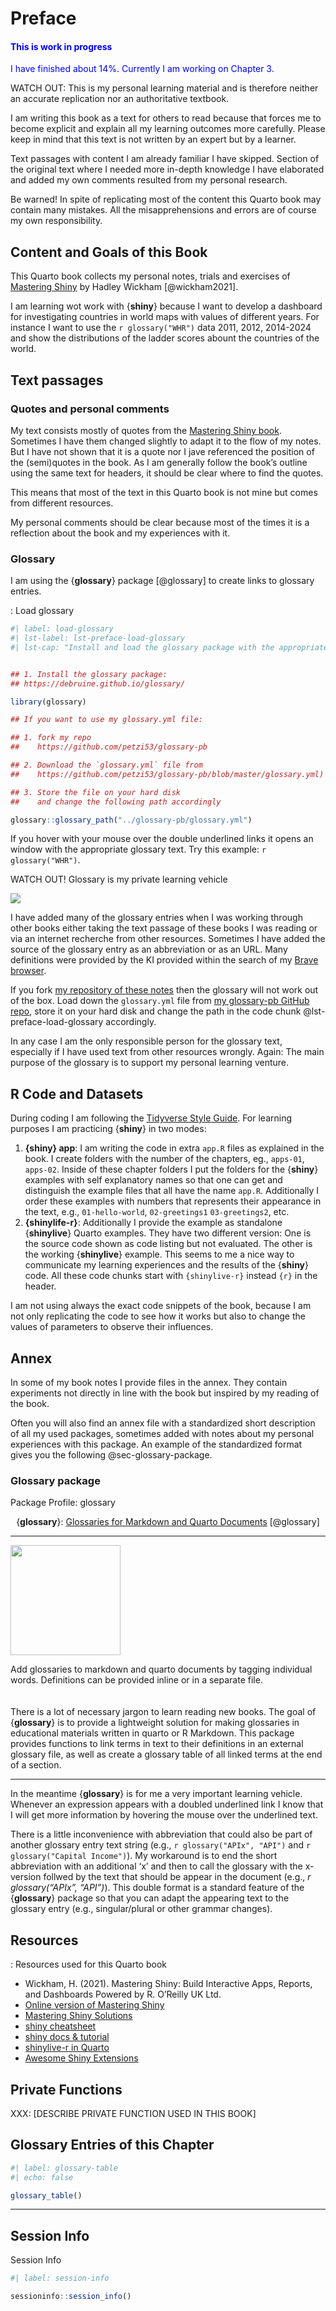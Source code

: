 # Preface {.unnumbered}

::: {.callout-note style="color: blue;"}
#### This is work in progress

I have finished about 14%. Currently I am working on Chapter 3.

:::



::: my-watch-out
::: my-watch-out-header
WATCH OUT: This is my personal learning material and is therefore
neither an accurate replication nor an authoritative textbook.
:::

::: my-watch-out-container
I am writing this book as a text for others to read because that forces me to
become explicit and explain all my learning outcomes more carefully.
Please keep in mind that this text is not written by an expert but by a
learner.

Text passages with content I am already familiar I have skipped. Section
of the original text where I needed more in-depth knowledge I have
elaborated and added my own comments resulted from my personal research.

Be warned! In spite of replicating most of the content this Quarto book
may contain many mistakes. All the misapprehensions and errors are of
course my own responsibility.
:::
:::

## Content and Goals of this Book {.unnumbered}

This Quarto book collects my personal notes, trials and exercises of
[Mastering Shiny](https://mastering-shiny.org/) by Hadley Wickham [@wickham2021].

I am learning wot work with {**shiny**} because I want to develop a dashboard for investigating countries in world maps with values of different years. For instance I want to use the `r glossary("WHR")` data 2011, 2012, 2014-2024 and show the distributions of the ladder scores abount the countries of the world.



## Text passages

### Quotes and personal comments

My text consists mostly of quotes from the [Mastering Shiny book](https://www.amazon.de/Mastering-Shiny-Interactive-Reports-Dashboards/dp/1492047384/). Sometimes I have them changed slightly to adapt it to the flow of my notes. But I have not shown that it is a quote nor I jave referenced the position of the (semi)quotes in the book. As I am generally follow the book's outline using the same text for headers, it should be clear where to find the quotes. 

This means that most of the text in this Quarto book is not mine but comes
from different resources. 

My personal comments should be clear because most of the times it is a reflection about the book and my experiences with it.



### Glossary

I am using the {**glossary**} package [@glossary] to create links to glossary
entries.

::: my-r-code
::: my-r-code-header
::: {#cnj-load-glossary}
: Load glossary
:::
:::

::: my-r-code-container


```r
#| label: load-glossary
#| lst-label: lst-preface-load-glossary
#| lst-cap: "Install and load the glossary package with the appropriate glossary.yml file"


## 1. Install the glossary package:
## https://debruine.github.io/glossary/

library(glossary)

## If you want to use my glossary.yml file:

## 1. fork my repo
##    https://github.com/petzi53/glossary-pb

## 2. Download the `glossary.yml` file from
##    https://github.com/petzi53/glossary-pb/blob/master/glossary.yml)

## 3. Store the file on your hard disk
##    and change the following path accordingly

glossary::glossary_path("../glossary-pb/glossary.yml")

```


:::
:::

If you hover with your mouse over the double underlined links it opens
an window with the appropriate glossary text. Try this example: `r glossary("WHR")`.

::: my-watch-out
::: my-watch-out-header
WATCH OUT! Glossary is my private learning vehicle
:::

::: my-watch-out-container
::: {layout="[10, 30]" layout-valign="center"}
![](https://debruine.github.io/glossary/logo.png)

I have added many of the glossary entries when I was working through
other books either taking the text passage of these books I was reading
or via an internet recherche from other resources. Sometimes I have added the
source of the glossary entry as an abbreviation or as an URL. Many definitions were provided by the KI provided within the search of my [Brave browser](https://brave.com/).
:::

:::
:::

If you fork [my repository of these notes](https://github.com/petzi53/learning-shiny) then the glossary will not
work out of the box. Load down the `glossary.yml` file from [my
glossary-pb GitHub
repo](https://github.com/petzi53/glossary-pb/blob/master/glossary.yml),
store it on your hard disk and change the path in the code chunk
@lst-preface-load-glossary accordingly.

In any case I am the only responsible person for the glossary text, especially
if I have used text from other resources wrongly. Again: The main purpose of the glossary is to support my personal learning venture.

## R Code and Datasets

During coding I am following the [Tidyverse Style Guide](https://style.tidyverse.org/). For learning purposes I am practicing {**shiny**} in two modes:

1. **{shiny} app**: I am writing the code in extra `app.R` files as explained in the book. I create folders with the number of the chapters, eg., `apps-01`, `apps-02`. Inside of these chapter folders I put the folders for the {**shiny**} examples with self explanatory names so that one can get and distinguish the example files that all have the name `app.R`. Additionally I order these examples with numbers that represents their appearance in the text, e.g., `01-hello-world`, `02-greetings1` `03-greetings2`, etc. 
2. **{shinylife-r}**: Additionally I provide the example as standalone {**shinylive**} Quarto examples. They have two different version: One is the source code shown as code listing but not evaluated. The other is the working {**shinylive**} example.  This seems to me a nice way to communicate my learning experiences and the results of the {**shiny**} code. All these code chunks start with `{shinylive-r}` instead `{r}` in the header.

::: {.callout-caution}
I am not using always the exact code snippets of the book,
because I am not only replicating the code to see how it works but also
to change the values of parameters to observe their influences.
:::

## Annex

In some of my book notes I provide files in the annex. They contain experiments not directly in line with the book but inspired by my reading of the book. 

Often you will also find an annex file with a standardized short description of all my used packages, sometimes added with notes about my personal experiences with this package. An example of the standardized format gives you the following @sec-glossary-package.

### Glossary package {#sec-glossary-package}
:::::: my-num-packagebox
::: my-num-packagebox-header
Package Profile: glossary
:::

:::: my-num-packagebox-container
<center>{**glossary**}: [Glossaries for Markdown and Quarto Documents](https://debruine.github.io/glossary/) [@glossary]</center>

------------------------------------------------------------------------

::: {layout="[10, 30]" layout-valign="center"}
![](img/logoi/logo-glossary-min.png){width="176"}

Add glossaries to markdown and quarto documents by tagging individual words. Definitions can be provided inline or in a separate file. <br/></br>   
There is a lot of necessary jargon to learn reading new books. The goal of {**glossary**} is to provide a lightweight solution for making glossaries in educational materials written in quarto or R Markdown. This package provides functions to link terms in text to their definitions in an external glossary file, as well as create a glossary table of all linked terms at the end of a section.
:::

------------------------------------------------------------------------

In the meantime {**glossary**} is for me a very important learning vehicle. Whenever an expression appears with a doubled underlined link I know that I will get more information by hovering the mouse over the underlined text.

There is a little inconvenience with abbreviation that could also be part of another glossary entry text string (e.g., `r glossary("APIx", "API")` and `r glossary("Capital Income")`). My workaround is to end the short abbreviation with an additional 'x' and then to call the glossary with the x-version follwed by the text that should be appear in the document (e.g., *r glossary("APIx", "API")*). This double format is a standard feature of the {**glossary**} package so that you can adapt the appearing text to the glossary entry (e.g., singular/plural or other grammar changes).


::::
::::::




## Resources

::: {.my-resource}
::: {.my-resource-header}
:::::: {#lem-index-book-resources}
: Resources used for this Quarto book
::::::
:::

::: {.my-resource-container}

- Wickham, H. (2021). Mastering Shiny: Build Interactive Apps, Reports, and Dashboards Powered by R. O’Reilly UK Ltd.
- [Online version of Mastering Shiny](https://mastering-shiny.org/index.html)
- [Mastering Shiny Solutions](https://mastering-shiny-solutions.org/index.html)
- [shiny cheatsheet](https://rstudio.github.io/cheatsheets/shiny.pdf)
- [shiny docs & tutorial](https://shiny.posit.co/)
- [shinylive-r in Quarto](https://quarto.thecoatlessprofessor.com/r-shinylive-demo/)
- [Awesome Shiny Extensions](https://github.com/nanxstats/awesome-shiny-extensions)
:::
:::



## Private Functions

XXX: [DESCRIBE PRIVATE FUNCTION USED IN THIS BOOK]

## Glossary Entries of this Chapter

```r
#| label: glossary-table
#| echo: false

glossary_table()
```

------------------------------------------------------------------------

## Session Info {.unnumbered}

::: my-r-code
::: my-r-code-header
Session Info
:::

::: my-r-code-container
```r
#| label: session-info

sessioninfo::session_info()
```
:::
:::

